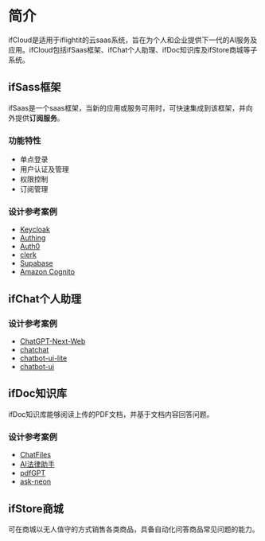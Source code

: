 # 简介
 
ifCloud是适用于iflightit的云saas系统，旨在为个人和企业提供下一代的AI服务及应用。ifCloud包括ifSaas框架、ifChat个人助理、ifDoc知识库及ifStore商城等子系统。

## ifSass框架
ifSaas是一个saas框架，当新的应用或服务可用时，可快速集成到该框架，并向外提供**订阅服务**。

###  功能特性
* 单点登录
* 用户认证及管理
* 权限控制
* 订阅管理

### 设计参考案例
* [Keycloak](https://www.keycloak.org/)
* [Authing](https://www.authing.cn/)
* [Auth0](https://auth0.com/)
* [clerk](https://clerk.com/)
* [Supabase](https://supabase.com/)
* [Amazon Cognito](https://aws.amazon.com/cn/cognito/)

## ifChat个人助理

### 设计参考案例
* [ChatGPT-Next-Web](https://github.com/Yidadaa/ChatGPT-Next-Web)
* [chatchat](https://github.com/okisdev/ChatChat)
* [chatbot-ui-lite](https://github.com/mckaywrigley/chatbot-ui-lite)
* [chatbot-ui](https://github.com/mckaywrigley/chatbot-ui)

## ifDoc知识库
ifDoc知识库能够阅读上传的PDF文档，并基于文档内容回答问题。

### 设计参考案例
* [ChatFiles](https://github.com/guangzhengli/ChatFiles)
* [AI法律助手](https://github.com/lvwzhen/law-cn-ai)
* [pdfGPT](https://github.com/bhaskatripathi/pdfGPT)
* [ask-neon](https://github.com/neondatabase/ask-neon)

## ifStore商城
可在商城以无人值守的方式销售各类商品，具备自动化问答商品常见问题的能力。
